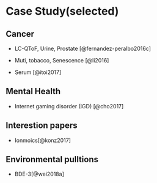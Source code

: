 # Case Study(selected)

## Cancer

- LC-QToF, Urine, Prostate [@fernandez-peralbo2016c]

- Muti, tobacco, Senescence [@li2016]

- Serum [@itoi2017]

## Mental Health

- Internet gaming disorder (IGD) [@cho2017]


## Interestion papers

- Ionmoics[@konz2017]

## Environmental pulltions

- BDE-3[@wei2018a]
